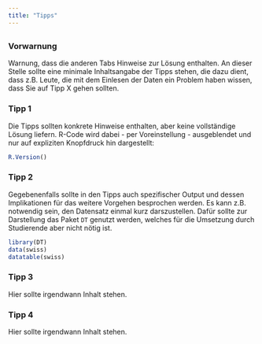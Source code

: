 ```yaml
---
title: "Tipps"
---
```

<script src="../../resources/outfold.js"></script>

## {.tabset .tabset-fade .tabset-pills}

### Vorwarnung

Warnung, dass die anderen Tabs Hinweise zur Lösung enthalten. An dieser Stelle sollte eine minimale Inhaltsangabe der Tipps stehen, die dazu dient, dass z.B. Leute, die mit dem Einlesen der Daten ein Problem haben wissen, dass Sie auf Tipp X gehen sollten.


### Tipp 1

Die Tipps sollten konkrete Hinweise enthalten, aber keine vollständige Lösung liefern. R-Code wird dabei - per Voreinstellung - ausgeblendet und nur auf expliziten Knopfdruck hin dargestellt:

<div class='fold s o'>
```r
R.Version()
```
</div>

### Tipp 2

Gegebenenfalls sollte in den Tipps auch spezifischer Output und dessen Implikationen für das weitere Vorgehen besprochen werden. Es kann z.B. notwendig sein, den Datensatz einmal kurz darszustellen. Dafür sollte zur Darstellung das Paket `DT` genutzt werden, welches für die Umsetzung durch Studierende aber nicht nötig ist.

```r
library(DT)
data(swiss)
datatable(swiss)
```

### Tipp 3

Hier sollte irgendwann Inhalt stehen.

### Tipp 4

Hier sollte irgendwann Inhalt stehen.
